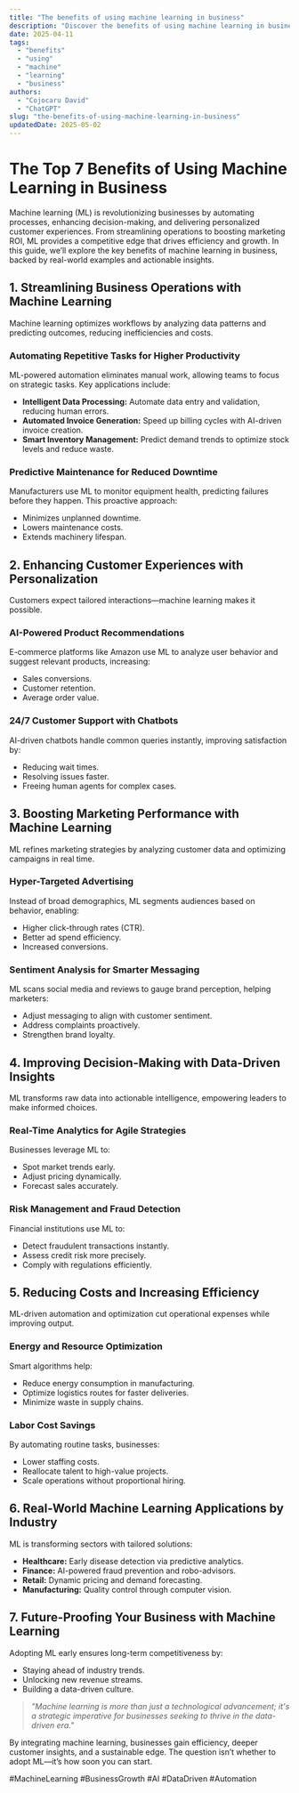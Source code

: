 ```yaml
---
title: "The benefits of using machine learning in business"
description: "Discover the benefits of using machine learning in business with this in-depth guide, providing actionable insights and practical tips to boost your knowledge and results."
date: 2025-04-11
tags:
  - "benefits"
  - "using"
  - "machine"
  - "learning"
  - "business"
authors:
  - "Cojocaru David"
  - "ChatGPT"
slug: "the-benefits-of-using-machine-learning-in-business"
updatedDate: 2025-05-02
---
```


# The Top 7 Benefits of Using Machine Learning in Business  

Machine learning (ML) is revolutionizing businesses by automating processes, enhancing decision-making, and delivering personalized customer experiences. From streamlining operations to boosting marketing ROI, ML provides a competitive edge that drives efficiency and growth. In this guide, we’ll explore the key benefits of machine learning in business, backed by real-world examples and actionable insights.  

## 1. Streamlining Business Operations with Machine Learning  

Machine learning optimizes workflows by analyzing data patterns and predicting outcomes, reducing inefficiencies and costs.  

### Automating Repetitive Tasks for Higher Productivity  
ML-powered automation eliminates manual work, allowing teams to focus on strategic tasks. Key applications include:  

- **Intelligent Data Processing:** Automate data entry and validation, reducing human errors.  
- **Automated Invoice Generation:** Speed up billing cycles with AI-driven invoice creation.  
- **Smart Inventory Management:** Predict demand trends to optimize stock levels and reduce waste.  

### Predictive Maintenance for Reduced Downtime  
Manufacturers use ML to monitor equipment health, predicting failures before they happen. This proactive approach:  

- Minimizes unplanned downtime.  
- Lowers maintenance costs.  
- Extends machinery lifespan.  

## 2. Enhancing Customer Experiences with Personalization  

Customers expect tailored interactions—machine learning makes it possible.  

### AI-Powered Product Recommendations  
E-commerce platforms like Amazon use ML to analyze user behavior and suggest relevant products, increasing:  

- Sales conversions.  
- Customer retention.  
- Average order value.  

### 24/7 Customer Support with Chatbots  
AI-driven chatbots handle common queries instantly, improving satisfaction by:  

- Reducing wait times.  
- Resolving issues faster.  
- Freeing human agents for complex cases.  

## 3. Boosting Marketing Performance with Machine Learning  

ML refines marketing strategies by analyzing customer data and optimizing campaigns in real time.  

### Hyper-Targeted Advertising  
Instead of broad demographics, ML segments audiences based on behavior, enabling:  

- Higher click-through rates (CTR).  
- Better ad spend efficiency.  
- Increased conversions.  

### Sentiment Analysis for Smarter Messaging  
ML scans social media and reviews to gauge brand perception, helping marketers:  

- Adjust messaging to align with customer sentiment.  
- Address complaints proactively.  
- Strengthen brand loyalty.  

## 4. Improving Decision-Making with Data-Driven Insights  

ML transforms raw data into actionable intelligence, empowering leaders to make informed choices.  

### Real-Time Analytics for Agile Strategies  
Businesses leverage ML to:  

- Spot market trends early.  
- Adjust pricing dynamically.  
- Forecast sales accurately.  

### Risk Management and Fraud Detection  
Financial institutions use ML to:  

- Detect fraudulent transactions instantly.  
- Assess credit risk more precisely.  
- Comply with regulations efficiently.  

## 5. Reducing Costs and Increasing Efficiency  

ML-driven automation and optimization cut operational expenses while improving output.  

### Energy and Resource Optimization  
Smart algorithms help:  

- Reduce energy consumption in manufacturing.  
- Optimize logistics routes for faster deliveries.  
- Minimize waste in supply chains.  

### Labor Cost Savings  
By automating routine tasks, businesses:  

- Lower staffing costs.  
- Reallocate talent to high-value projects.  
- Scale operations without proportional hiring.  

## 6. Real-World Machine Learning Applications by Industry  

ML is transforming sectors with tailored solutions:  

- **Healthcare:** Early disease detection via predictive analytics.  
- **Finance:** AI-powered fraud prevention and robo-advisors.  
- **Retail:** Dynamic pricing and demand forecasting.  
- **Manufacturing:** Quality control through computer vision.  

## 7. Future-Proofing Your Business with Machine Learning  

Adopting ML early ensures long-term competitiveness by:  

- Staying ahead of industry trends.  
- Unlocking new revenue streams.  
- Building a data-driven culture.  

> _"Machine learning is more than just a technological advancement; it's a strategic imperative for businesses seeking to thrive in the data-driven era."_  

By integrating machine learning, businesses gain efficiency, deeper customer insights, and a sustainable edge. The question isn’t whether to adopt ML—it’s how soon you can start.  

#MachineLearning #BusinessGrowth #AI #DataDriven #Automation